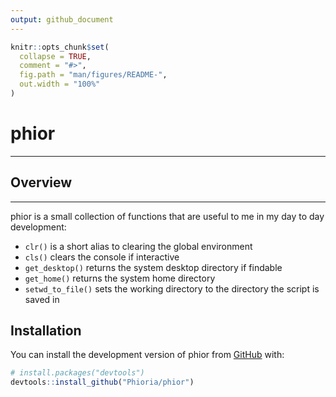 ```yaml
---
output: github_document
---
```


<!-- README.md is generated from README.Rmd. Please edit that file -->

```r
knitr::opts_chunk$set(
  collapse = TRUE,
  comment = "#>",
  fig.path = "man/figures/README-",
  out.width = "100%"
)
```

# phior

---

<!-- badges: start -->
<!-- badges: end -->

## Overview

---

phior is a small collection of functions that are useful to me in my day to day development:

- `clr()` is a short alias to clearing the global environment
- `cls()` clears the console if interactive
- `get_desktop()` returns the system desktop directory if findable
- `get_home()` returns the system home directory
- `setwd_to_file()` sets the working directory to the directory the script is saved in


## Installation

You can install the development version of phior from [GitHub](https://github.com/) with:

``` r
# install.packages("devtools")
devtools::install_github("Phioria/phior")
```
